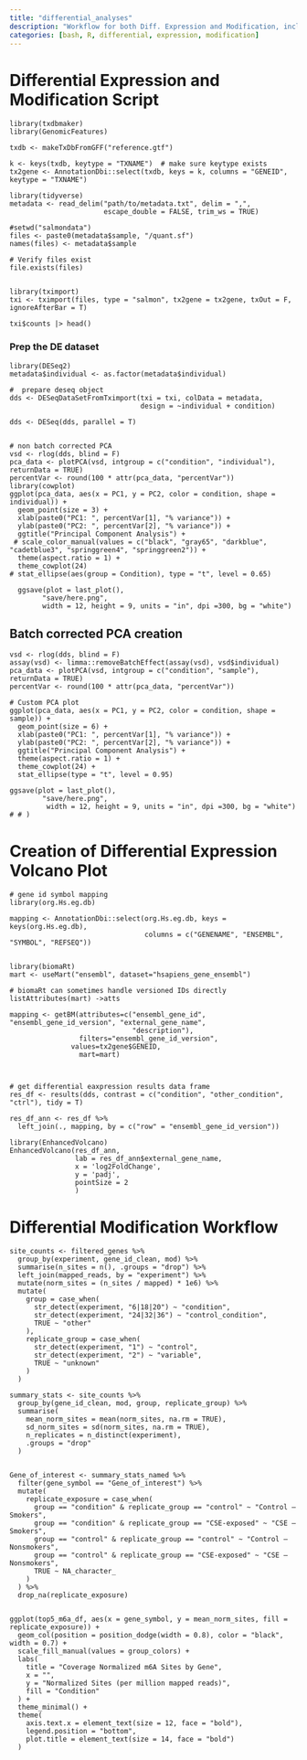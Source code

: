 ```yaml
---
title: "differential_analyses"
description: "Workflow for both Diff. Expression and Modification, including PCA and Volcano plot"
categories: [bash, R, differential, expression, modification]
---
```


# Differential Expression and Modification Script
```
library(txdbmaker)
library(GenomicFeatures)

txdb <- makeTxDbFromGFF("reference.gtf")

k <- keys(txdb, keytype = "TXNAME")  # make sure keytype exists
tx2gene <- AnnotationDbi::select(txdb, keys = k, columns = "GENEID", keytype = "TXNAME")

library(tidyverse)
metadata <- read_delim("path/to/metadata.txt", delim = ",",
                       escape_double = FALSE, trim_ws = TRUE)

#setwd("salmondata") 
files <- paste0(metadata$sample, "/quant.sf")
names(files) <- metadata$sample

# Verify files exist
file.exists(files)


library(tximport)
txi <- tximport(files, type = "salmon", tx2gene = tx2gene, txOut = F, ignoreAfterBar = T)

txi$counts |> head()
```
### Prep the DE dataset

```
library(DESeq2)
metadata$individual <- as.factor(metadata$individual)

#  prepare deseq object
dds <- DESeqDataSetFromTximport(txi = txi, colData = metadata, 
                                design = ~individual + condition)

dds <- DESeq(dds, parallel = T)


# non batch corrected PCA
vsd <- rlog(dds, blind = F)
pca_data <- plotPCA(vsd, intgroup = c("condition", "individual"), returnData = TRUE)
percentVar <- round(100 * attr(pca_data, "percentVar"))
library(cowplot)
ggplot(pca_data, aes(x = PC1, y = PC2, color = condition, shape = individual)) +
  geom_point(size = 3) +
  xlab(paste0("PC1: ", percentVar[1], "% variance")) +
  ylab(paste0("PC2: ", percentVar[2], "% variance")) +
  ggtitle("Principal Component Analysis") +
 # scale_color_manual(values = c("black", "gray65", "darkblue", "cadetblue3", "springgreen4", "springgreen2")) +
  theme(aspect.ratio = 1) +
  theme_cowplot(24) 
# stat_ellipse(aes(group = Condition), type = "t", level = 0.65)

  ggsave(plot = last_plot(),
        "save/here.png",
        width = 12, height = 9, units = "in", dpi =300, bg = "white")
```


## Batch corrected PCA creation

```
vsd <- rlog(dds, blind = F)
assay(vsd) <- limma::removeBatchEffect(assay(vsd), vsd$individual)
pca_data <- plotPCA(vsd, intgroup = c("condition", "sample"), returnData = TRUE)
percentVar <- round(100 * attr(pca_data, "percentVar"))

# Custom PCA plot
ggplot(pca_data, aes(x = PC1, y = PC2, color = condition, shape = sample)) +
  geom_point(size = 6) +
  xlab(paste0("PC1: ", percentVar[1], "% variance")) +
  ylab(paste0("PC2: ", percentVar[2], "% variance")) +
  ggtitle("Principal Component Analysis") +
  theme(aspect.ratio = 1) +
  theme_cowplot(24) +
  stat_ellipse(type = "t", level = 0.95)

ggsave(plot = last_plot(),
        "save/here.png",
         width = 12, height = 9, units = "in", dpi =300, bg = "white")
# # )
``` 

# Creation of Differential Expression Volcano Plot

```
# gene id symbol mapping
library(org.Hs.eg.db)

mapping <- AnnotationDbi::select(org.Hs.eg.db, keys = keys(org.Hs.eg.db),
                                 columns = c("GENENAME", "ENSEMBL", "SYMBOL", "REFSEQ"))


library(biomaRt)
mart <- useMart("ensembl", dataset="hsapiens_gene_ensembl")

# biomaRt can sometimes handle versioned IDs directly
listAttributes(mart) ->atts

mapping <- getBM(attributes=c("ensembl_gene_id", "ensembl_gene_id_version", "external_gene_name",
                              "description"),
                 filters="ensembl_gene_id_version",
               values=tx2gene$GENEID,
                 mart=mart)



# get differential eaxpression results data frame
res_df <- results(dds, contrast = c("condition", "other_condition", "ctrl"), tidy = T)

res_df_ann <- res_df %>%
  left_join(., mapping, by = c("row" = "ensembl_gene_id_version"))
```

```
library(EnhancedVolcano)
EnhancedVolcano(res_df_ann,
                lab = res_df_ann$external_gene_name,
                x = 'log2FoldChange',
                y = 'padj',
                pointSize = 2
                )
```

# Differential Modification Workflow

```
site_counts <- filtered_genes %>%
  group_by(experiment, gene_id_clean, mod) %>%
  summarise(n_sites = n(), .groups = "drop") %>%
  left_join(mapped_reads, by = "experiment") %>%
  mutate(norm_sites = (n_sites / mapped) * 1e6) %>% 
  mutate(
    group = case_when(
      str_detect(experiment, "6|18|20") ~ "condition",
      str_detect(experiment, "24|32|36") ~ "control_condition",
      TRUE ~ "other"
    ),
    replicate_group = case_when(
      str_detect(experiment, "1") ~ "control",
      str_detect(experiment, "2") ~ "variable",
      TRUE ~ "unknown"
    )
  )
  
summary_stats <- site_counts %>%
  group_by(gene_id_clean, mod, group, replicate_group) %>%
  summarise(
    mean_norm_sites = mean(norm_sites, na.rm = TRUE),
    sd_norm_sites = sd(norm_sites, na.rm = TRUE),
    n_replicates = n_distinct(experiment),
    .groups = "drop"
  )


Gene_of_interest <- summary_stats_named %>%
  filter(gene_symbol == "Gene_of_interest") %>%
  mutate(
    replicate_exposure = case_when(
      group == "condition" & replicate_group == "control" ~ "Control – Smokers",
      group == "condition" & replicate_group == "CSE-exposed" ~ "CSE – Smokers",
      group == "control" & replicate_group == "control" ~ "Control – Nonsmokers",
      group == "control" & replicate_group == "CSE-exposed" ~ "CSE – Nonsmokers",
      TRUE ~ NA_character_
    )
  ) %>%
  drop_na(replicate_exposure)


ggplot(top5_m6a_df, aes(x = gene_symbol, y = mean_norm_sites, fill = replicate_exposure)) +
  geom_col(position = position_dodge(width = 0.8), color = "black", width = 0.7) +
  scale_fill_manual(values = group_colors) +
  labs(
    title = "Coverage Normalized m6A Sites by Gene",
    x = "",
    y = "Normalized Sites (per million mapped reads)",
    fill = "Condition"
  ) +
  theme_minimal() +
  theme(
    axis.text.x = element_text(size = 12, face = "bold"),
    legend.position = "bottom",
    plot.title = element_text(size = 14, face = "bold")
  )
```